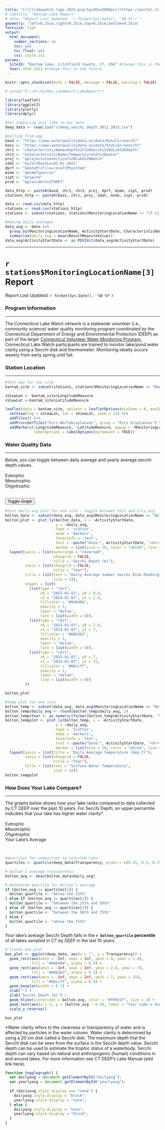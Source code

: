 ```yaml
---
title: "[![](lakewatch.logo.2023.png){width=2000px}](https://portal.ct.gov/DEEP/Water/Inland-Water-Monitoring/Connecticut-Lake-Watch) "
# subtitle: "Bantam Lake Report"
# date: "Report Last Updated: `r format(Sys.Date(), '%B %Y')`"
geometry: "left=0.25cm,right=0.25cm,top=0.25cm,bottom=0.25cm"
fontsize: 11pt
output:
  html_document:
    number_sections: no
    toc: yes
    toc_float: yes
    css: style.css
params:
  SiteID: "Bantam Lake, Litchfield County, CT, USA" #change this in the future
  Year: 2016-2021 #change this in the future
---
```


```r
knitr::opts_chunk$set(echo = FALSE, message = FALSE, warning = FALSE)
```
<div class="section">
```r

# setwd("P:\\R\\VolMon_LakeWatch_LakeReport")

library(leaflet)
library(ggplot2)
library(plotly)
library(dplyr)

#for comparing your lake to our data
deep_data <- read.csv("ctdeep_secchi_depth_2012_2023.csv")

#pulling from wqp
basd <- "https://www.waterqualitydata.us/data/Result/search?"
bass <- "https://www.waterqualitydata.us/data/Station/search?"
chr1 <- "characteristicName=Depth%2C%20Secchi%20disk%20depth"
chr2 <- "&characteristicName=Temperature%2C%20water"
proj <- "&project=Connecticut%20Lake%20Watch"
sdat <- "&startDateLo=01-01-2021"
dprf <- "&dataProfile=resultPhysChem"
mime <- "&mimeType=csv"
zipt <- "&zip=no"
prvd <- "&providers=STORET"

data_http <- paste0(basd, chr1, chr2, proj, dprf, mime, zipt, prvd)
stations_http <- paste0(bass, chr1, proj, sdat, mime, zipt, prvd)

data <- read.csv(data_http)
stations <- read.csv(stations_http)
stations <- subset(stations, stations$MonitoringLocationName != "CT-11-8") #station not formatted correctly

#making daily averages
data_avg <- data %>%
  group_by(MonitoringLocationName, ActivityStartDate, CharacteristicName, ResultMeasure.MeasureUnitCode) %>%
  summarise(daily_avg = mean(ResultMeasureValue))
data_avg$ActivityStartDate <- as.POSIXct(data_avg$ActivityStartDate)

```
<hr>
# `r stations$MonitoringLocationName[3]` Report
<i>Report Last Updated: `r format(Sys.Date(), '%B %Y')`</i>


### Program Information
<hr>

The Connecticut Lake Watch network is a statewide volunteer (i.e., community science) water quality monitoring program coordinated by the 
Connecticut Department of Energy and Environmental Protection (DEEP)
as part of the larger <a href = "https://portal.ct.gov/DEEP/Water/Inland-Water-Monitoring/Volunteer-Water-Monitoring-Program">Connecticut Volunteer Water Monitoring Program.</a> Connecticut Lake Watch participants are trained to monitor lake/pond water clarity using a Secchi disk and thermometer. Monitoring ideally occurs weekly from early spring until fall. 


### Station Location
<hr>

```r
#test map for one site
bantam_site <- subset(stations, stations$MonitoringLocationName == "Bantam Lake, Litchfield County, CT, USA")

sViewLon <- bantam_site$LongitudeMeasure
sViewLat <-bantam_site$LatitudeMeasure

leaflet(data = bantam_site, options = leafletOptions(minZoom = 8, maxZoom = 18)) %>%
  setView(lng = sViewLon, lat = sViewLat, zoom = 13) %>%
  addTiles() %>%
  addProviderTiles("Esri.WorldGrayCanvas", group = "Esri GrayCanvas") %>%
  addMarkers(~LongitudeMeasure, ~LatitudeMeasure, popup = ~MonitoringLocationName,
             labelOptions = labelOptions(permanent = TRUE))
```

### Water Quality Data
<hr>

Below, you can toggle between daily average and yearly average secchi depth values.
<br>
<br>
<div class = "eutrophic"></div>Eutrophic&nbsp;&nbsp;&nbsp;&nbsp;&nbsp;
<div class = "mesotrophic"></div>Mesotrophic &nbsp;&nbsp;&nbsp;&nbsp;&nbsp;
<div class = "oligotrophic"></div>Oligotrophic &nbsp;&nbsp;&nbsp;&nbsp;&nbsp;
<div class = "whiteBox"></div>
<br>
<button id="togglebutton" onclick="togglegraph()">Toggle Graph</button>

<div id = "dailyavg">
```r
#test daily avg plot for one site - toggle between this and yrly avg
bolton_data <- subset(data_avg, data_avg$MonitoringLocationName == "Bolton Lake, Tolland County, CT, USA" & data_avg$CharacteristicName == "Depth, Secchi disk depth")
bolton_plot <- plot_ly(bolton_data, x = ~ActivityStartDate, 
                       y = ~daily_avg, 
                       type = 'scatter', 
                       mode = 'markers', 
                       hoverinfo = 'text',
                       text = ~paste("Date:", ActivityStartDate, "<br>", "Value:", daily_avg, " m"),
                       marker = list(size = 10, color = "white", line = list(color = "black", width = 1))) %>%
  layout(yaxis = list(autorange = "reversed", 
                      showgrid = FALSE, 
                      title = "Secchi Depth (m)"), 
         xaxis = list(showgrid = FALSE, 
                      title = "Year"), 
         title = list(text = "Daily Average Summer Secchi Disk Readings", 
                      size = 14),
         shapes = list(
           list(type = "rect",
                x0 = "2015-01-01", y0 = 0.0,
                x1 = "2024-01-01", y1 = 2.8,
                fillcolor = "#046404",
                opacity = 1,
                layer = "below",
                line = list(width = 0)),
           list(type = "rect",
                x0 = "2015-01-01", y0 = 2.8,
                x1 = "2024-01-01", y1 = 7,
                fillcolor = "#00b3b3",
                opacity = 1,
                layer = "below",
                line = list(width = 0)),
           list(type = "rect",
                x0 = "2015-01-01", y0 = 7,
                x1 = "2024-01-01", y1 = 15,
                fillcolor = "#66ccff",
                opacity = 1,
                layer = "below",
                line = list(width = 0))
         ))

bolton_plot
```
</div>
<div id = "yearlyavg" style="display:none;">
```r
#yearly avg plot
bolton_data$Year <- as.numeric(format(bolton_data$ActivityStartDate, "%Y"))
bolton_yearly <- bolton_data %>%
  group_by(Year) %>%
  summarize(yearly_avg = mean(daily_avg))
bolton_yearly$yearly_avg <- round(bolton_yearly$yearly_avg, 2)

yrly_plot <- plot_ly(bolton_yearly, x = ~Year, 
                       y = ~yearly_avg, 
                       type = 'scatter', 
                       mode = 'markers', 
                       hoverinfo = 'text',
                       text = ~paste("Year:", Year, "<br>", "Value:", yearly_avg, " m"),
                       marker = list(size = 10, color = "white", line = list(color = "black", width = 1))) %>%
  layout(yaxis = list(autorange = "reversed", 
                      showgrid = FALSE, 
                      title = "Secchi Depth (m)"), 
         xaxis = list(showgrid = FALSE, 
                      title = "Year"), 
         title = list( text = "Yearly Average Summer Secchi Disk Readings", 
                       size = 14),
         shapes = list(
           list(type = "rect",
                x0 = 2015, y0 = 0.0,
                x1 = 2024, y1 = 2.8,
                fillcolor = "#046404",
                opacity = 1,
                layer = "below",
                line = list(width = 0)),
           list(type = "rect",
                x0 = 2015, y0 = 2.8,
                x1 = 2024, y1 = 7,
                fillcolor = "#00b3b3",
                opacity = 1,
                layer = "below",
                line = list(width = 0)),
           list(type = "rect",
                x0 = 2015, y0 = 7,
                x1 = 2024, y1 = 15,
                fillcolor = "#66ccff",
                opacity = 1,
                layer = "below",
                line = list(width = 0))
         ))

yrly_plot
```
</div>

```r
#temp plot for one site
bolton_temp <- subset(data_avg, data_avg$MonitoringLocationName == "Bolton Lake, Tolland County, CT, USA" & data_avg$CharacteristicName == "Temperature, water")
bolton_temp$daily_avg <- round(bolton_temp$daily_avg, 2)
bolton_temp$Year <- as.numeric(format(bolton_temp$ActivityStartDate, "%Y"))
bolton_tempplot <- plot_ly(bolton_temp, x = ~ActivityStartDate, 
                       y = ~daily_avg, 
                       type = 'scatter', 
                       mode = 'markers', 
                       hoverinfo = 'text',
                       text = ~paste("Date:", ActivityStartDate, "<br>", "Value:", daily_avg, " deg C"),
                       marker = list(size = 10, color = "white", line = list(color = "black", width = 1))) %>%
  layout(yaxis = list(title = "Daily Average Temperature (deg C)"), 
         xaxis = list(showgrid = FALSE, 
                      title = "Year"), 
         title = list(text = "Surface Water Temperature", 
                      size = 14))
bolton_tempplot 
```
### How Does Your Lake Compare?
<hr>

The graphs below shows how your lake ranks compared to data collected by CT DEEP over the past 10 years.  For
Secchi Depth, an upper percentile indicates that your lake has higher water clarity*. 
<br>
<br>
<div class = "eutrophic"></div>Eutrophic&nbsp;&nbsp;&nbsp;&nbsp;&nbsp;
<div class = "mesotrophic"></div>Mesotrophic &nbsp;&nbsp;&nbsp;&nbsp;&nbsp;
<div class = "oligotrophic"></div>Oligotrophic &nbsp;&nbsp;&nbsp;&nbsp;&nbsp;
<div class = "yourLake"></div>Your Lake's Average
<div class = "whiteBox"></div>
<br>
```r

#quartiles for comparison to selected lake
quartiles <- quantile(deep_data$Transparency, probs = c(0.25, 0.5, 0.75))

# bolton's average transparency
bolton_avg <- mean(bolton_data$daily_avg)

# Determine quartile for Bolton's average
if (bolton_avg <= quartiles[1]) {
  bolton_quartile <- "below the 25th"
} else if (bolton_avg <= quartiles[2]) {
  bolton_quartile <- "between the 25th and 50th"
} else if (bolton_avg <= quartiles[3]) {
  bolton_quartile <- "between the 50th and 75th"
} else {
  bolton_quartile <- "above the 75th"
}
```
Your lake's average Secchi Depth falls in the <b>`r bolton_quartile` percentile </b> of all lakes sampled in CT by DEEP in the last 10 years.
```r
# Create box plot
box_plot <- ggplot(deep_data, aes(x = "", y = Transparency)) +
  geom_rect(aes(xmin = -Inf, xmax = Inf, ymin = 0, ymax = 2.8),
            fill = "#046404", alpha = 0.5) +
  geom_rect(aes(xmin = -Inf, xmax = Inf, ymin = 2.8, ymax = 7),
            fill = "#00b3b3", alpha = 0.5) +
  geom_rect(aes(xmin = -Inf, xmax = Inf, ymin = 7, ymax = 15),
            fill = "#66ccff", alpha = 0.5) +
  geom_boxplot(width = 0.7) +
  xlab("") +
  ylab("Secchi Depth (m)") +
  geom_hline(yintercept = bolton_avg, color = "#f6931f", size = 2) +
  geom_text(aes(x = 1, y = (bolton_avg - 0.4), label = "Your Lake's Average")) +
  scale_y_reverse()

box_plot
```

*Water clarity refers to the clearness or transparency of water and is affected by particles in the water column. Water clarity is determined by using a 20 cm disk called a Secchi disk. The maximum depth that the Secchi disk can be seen from the surface is the Secchi depth value. Secchi depth can be used to estimate the trophic status of a waterbody.  Secchi depth can vary based on natural and anthropogenic (human) conditions
in and around lakes.  For more information see CT DEEP's Lake Manual (add link here).

```js
function togglegraph() {
  var dailyavg = document.getElementById("dailyavg");
  var yearlyavg = document.getElementById("yearlyavg");
  
  if (dailyavg.style.display === "none") {
    dailyavg.style.display = "block";
    yearlyavg.style.display = "none";
  } else {
    dailyavg.style.display = "none";
    yearlyavg.style.display = "block";
  }
}
```
</div>
